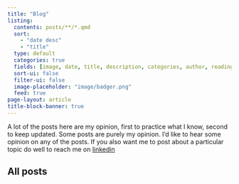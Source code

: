```yaml
---
title: "Blog"
listing:
  contents: posts/**/*.qmd
  sort: 
    - "date desc"
    - "title"
  type: default
  categories: true
  fields: [image, date, title, description, categories, author, reading-time]
  sort-ui: false
  filter-ui: false
  image-placeholder: "image/badger.png"
  feed: true
page-layout: article
title-block-banner: true
---
```


A lot of the posts here are my opinion, first to practice what I know, second to keep updated. Some posts are purely my opinion. I'd like to hear some opinion on any of the posts. If you also want me to post about a particular topic do well to reach me on [linkedin](https://www.linkedin.com/in/olamide-adu)

## All posts